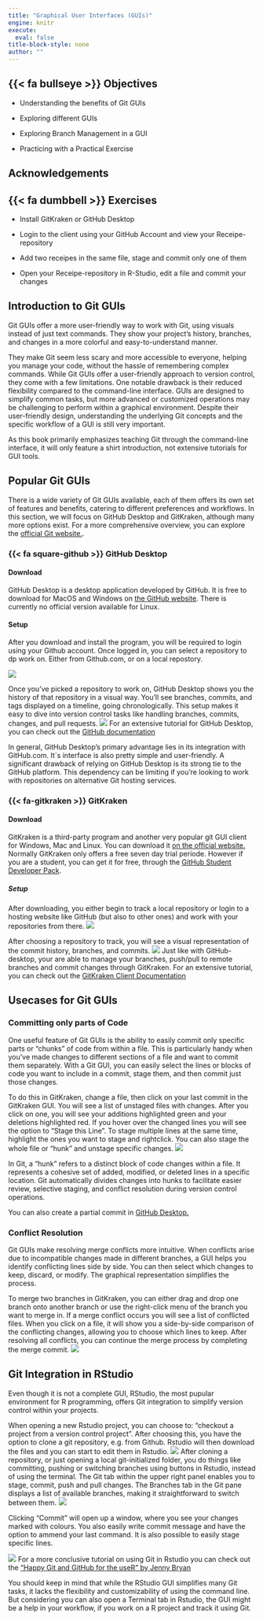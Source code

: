 ```yaml
---
title: "Graphical User Interfaces (GUIs)"
engine: knitr
execute:
  eval: false
title-block-style: none
author: ""
---
```


## {{< fa bullseye >}} Objectives
- Understanding the benefits of Git GUIs

- Exploring different GUIs

- Exploring Branch Management in a GUI

- Practicing with a Practical Exercise


## Acknowledgements

## {{< fa dumbbell >}} Exercises
- Install GitKraken or GitHub Desktop 

- Login to the client using your GitHub Account and view your Receipe-repository 

- Add two receipes in the same file, stage and commit only one of them

- Open your Receipe-repository in R-Studio, edit a file and commit your changes


## Introduction to Git GUIs
Git GUIs offer a more user-friendly way to work with Git, using visuals instead of just text commands. 
They show your project's history, branches, and changes in a more colorful and easy-to-understand manner. 

They make Git seem less scary and more accessible to everyone, helping you manage your code, without the hassle of remembering complex commands.
While Git GUIs offer a user-friendly approach to version control, they come with a few limitations. 
One notable drawback is their reduced flexibility compared to the command-line interface.
GUIs are designed to simplify common tasks, but more advanced or customized operations may be challenging to perform within a graphical environment. 
Despite their user-friendly design, understanding the underlying Git concepts and the specific workflow of a GUI is still very important.

As this book primarily emphasizes teaching Git through the command-line interface, it will only feature a shirt introduction, not extensive tutorials for GUI tools. 


## Popular Git GUIs
There is a wide variety of Git GUIs available, each of them offers its own set of features and benefits, catering to different preferences and workflows.
In this section, we will focus on GitHub Desktop and GitKraken, although  many more options exist.
For a more comprehensive overview, you can explore the [official Git website.](https://git-scm.com/downloads/guis/).


### {{< fa square-github >}} GitHub Desktop
#### Download
GitHub Desktop is a desktop application developed by GitHub.
It is free to download for MacOS and Windows on [the GitHub website](https://desktop.github.com).
There is currently no official version available for Linux.

#### Setup
After you download and install the program, you will be required to login using your Github account.
Once logged in, you can select a repository to dp work on.
Either from Github.com, or on a local repostory.

![](../static/Github-desktop-gettingstarted.png)

Once you've picked a repository to work on, GitHub Desktop shows you the history of that repository in a visual way. 
You'll see branches, commits, and tags displayed on a timeline, going chronologically.
This setup makes it easy to dive into version control tasks like handling branches, commits, changes, and pull requests.
![](../static/GitHub-desktop-window.png)
For an extensive tutorial for GitHub Desktop, you can check out the [GitHub documentation](https://docs.github.com/en/desktop/installing-and-configuring-github-desktop/overview/getting-started-with-github-desktop)

In general, GitHub Desktop's primary advantage lies in its integration with GitHub.com.
It´s interface is also pretty simple and user-friendly. 
A significant drawback of relying on GitHub Desktop is its strong tie to the GitHub platform. 
This dependency can be limiting if you're looking to work with repositories on alternative Git hosting services.

### {{< fa-gitkraken >}} GitKraken
#### Download
GitKraken is a third-party program and another very popular git GUI client for Windows, Mac and Linux.
You can download it [on the official website.](https://www.gitkraken.com)
Normally GitKraken only offers a free seven day trial periode.
However if you are a student, you can get it for free, through the [GitHub Student Developer Pack](https://www.gitkraken.com/github-student-developer-pack).

##### Setup
After downloading, you either begin to track a local repository or login to a hosting website like GitHub (but also to other ones) and work with your repositories from there.
![](../static/GitKraken-gettingstarted.png)

After choosing a repository to track, you will see a visual representation of the commit history, branches, and commits. 
![](../static/GitKraken-window.png)
Just like with GitHub-desktop, your are able to manage your branches, push/pull to remote branches and commit changes through GitKraken.
For an extensive tutorial, you can check out the [GitKraken Client Documentation](https://help.gitkraken.com/gitkraken-client/gitkraken-client-home/)

## Usecases for Git GUIs

### Committing only parts of Code
One useful feature of Git GUIs is the ability to easily commit only specific parts or "chunks" of code from within a file. 
This is particularly handy when you've made changes to different sections of a file and want to commit them separately. 
With a Git GUI, you can easily select the lines or blocks of code you want to include in a commit, stage them, and then commit just those changes. 

To do this in GitKraken, change a file, then click on your last commit in the GitKraken GUI.
You will see a list of unstaged files with changes.
After you click on one, you will see your additions highlighted green and your deletions highlighted red.
If you hover over the changed lines you will see the option to "Stage this Line".
To stage multiple lines at the same time, highlight the ones you want to stage and rightclick.
You can also stage the whole file or "hunk" and unstage specific changes.
![](../static/GitKraken-staging)

::: {.callout-tip title="What is a Hunk?" collapse="true"}
In Git, a "hunk" refers to a distinct block of code changes within a file. 
It represents a cohesive set of added, modified, or deleted lines in a specific location.
Git automatically divides changes into hunks to facilitate easier review, selective staging, and conflict resolution during version control operations.
:::

You can also create a partial commit in [GitHub Desktop.](https://docs.github.com/en/desktop/contributing-and-collaborating-using-github-desktop/making-changes-in-a-branch/committing-and-reviewing-changes-to-your-project-in-github-desktop#creating-a-partial-commit)

### Conflict Resolution
Git GUIs make resolving merge conflicts more intuitive. 
When conflicts arise due to incompatible changes made in different branches, a GUI helps you identify conflicting lines side by side. You can then select which changes to keep, discard, or modify. 
The graphical representation simplifies the process.

To merge two branches in GitKraken, you can either drag and drop one branch onto another branch or use the right-click menu of the branch you want to merge in.
If a merge conflict occurs you will see a list of conflicted files.
When you click on a file, it will show you a side-by-side comparison of the conflicting changes, allowing you to choose which lines to keep. 
After resolving all conflicts, you can continue the merge process by completing the merge commit.
![](../static/GitKraken-mergeconflict.png)

## Git Integration in RStudio
Even though it is not a complete GUI, RStudio, the most pupular environment for R programming, offers  Git integration to simplify version control within your projects. 

When opening a new Rstudio project, you can choose to: "checkout a project from a version control project".
After choosing this, you have the option to clone a git repository, e.g. from Github. 
Rstudio will then download the files and you can start to edit them in Rstudio.
![](../static/Rstudio-newproject.png)
After cloning a repository, or just opening a local git-initialized folder, you do things like committing, pushing or switching branches using buttons in Rstudio, instead of using the terminal.
The Git tab within the upper right panel enables you to stage, commit, push and pull changes.
The Branches tab in the Git pane displays a list of available branches, making it straightforward to switch between them.
![](../static/Rstudio-panels.png)


Clicking "Commit" will open up a window, where you see your changes marked with colours. 
You also easily write commit message and have the option to ammend your last command. 
It is also possible to easily stage specific lines.

![](../static/Rstudio-commit.png)
For a more conclusive tutorial on using Git in Rstudio you can check out the ["Happy Git and GitHub for the useR" by Jenny Bryan](https://happygitwithr.com/rstudio-git-github.html)

You should keep in mind that while the RStudio GUI simplifies many Git tasks, it lacks the flexibility and customizability of using the command line.
But considering you can also open a Terminal tab in Rstudio, the GUI might be a help in your workflow, if you work on a R project and track it using Git.

